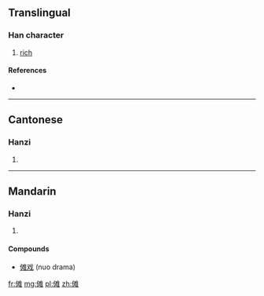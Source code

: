{{also|儺}}
==Translingual==

===Han character===
{{Han char|rn=9|rad=人|as=10|sn=12|four=|canj=人水人土 (OEOG)|ids=⿰[[亻]][[难]]}}

# [[rich]]

====References====
* {{Han ref|kx=0114.051|hdz=10206.140|uh=50A9|ud=20649}}

----

==Cantonese==

===Hanzi===
{{yue-hanzi|jyut=no4|y=no4|tra=儺}}

# {{defn|lang=yue|sort=人10}}

----

==Mandarin==

===Hanzi===
{{cmn-hanzi|tra=儺|pin=[[nuó]] ([[nuo2]])|wg=no<sup>2</sup>}}

# {{defn|lang=cmn|sort=人10}}

====Compounds====
* [[傩戏]] (nuo drama)

[[fr:傩]]
[[mg:傩]]
[[pl:傩]]
[[zh:傩]]
